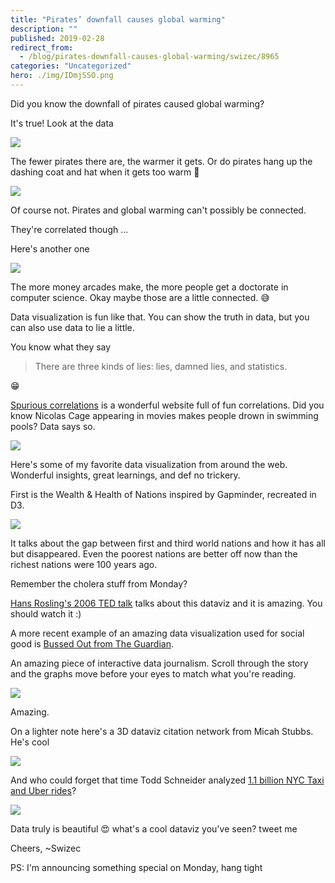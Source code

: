 ```yaml
---
title: "Pirates’ downfall causes global warming"
description: ""
published: 2019-02-28
redirect_from:
  - /blog/pirates-downfall-causes-global-warming/swizec/8965
categories: "Uncategorized"
hero: ./img/IDmjSSO.png
---
```


Did you know the downfall of pirates caused global warming?

It's true! Look at the data

![](./img/home-piratesarecool4.gif)

The fewer pirates there are, the warmer it gets. Or do pirates hang up the dashing coat and hat when it gets too warm 🤔

![](./img/media-o41sT7HoSQbo4-giphy.gif)

Of course not. Pirates and global warming can't possibly be connected.

They're correlated though ...

Here's another one

![](./img/IDmjSSO.png)

The more money arcades make, the more people get a doctorate in computer science. Okay maybe those are a little connected. 😅

Data visualization is fun like that. You can show the truth in data, but you can also use data to lie a little.

You know what they say

> There are three kinds of lies: lies, damned lies, and statistics.

😁

[Spurious correlations](http://www.tylervigen.com/spurious-correlations) is a wonderful website full of fun correlations. Did you know Nicolas Cage appearing in movies makes people drown in swimming pools? Data says so.

![](./img/comics-correlation.png)

Here's some of my favorite data visualization from around the web. Wonderful insights, great learnings, and def no trickery.

First is the Wealth & Health of Nations inspired by Gapminder, recreated in D3.

[![](./img/22Nw5l2.gif)](https://bost.ocks.org/mike/nations/)

It talks about the gap between first and third world nations and how it has all but disappeared. Even the poorest nations are better off now than the richest nations were 100 years ago.

Remember the cholera stuff from Monday?

[Hans Rosling's 2006 TED talk](https://www.ted.com/talks/hans_rosling_shows_the_best_stats_you_ve_ever_seen) talks about this dataviz and it is amazing. You should watch it :)

A more recent example of an amazing data visualization used for social good is [Bussed Out from The Guardian](https://www.theguardian.com/us-news/ng-interactive/2017/dec/20/bussed-out-america-moves-homeless-people-country-study).

An amazing piece of interactive data journalism. Scroll through the story and the graphs move before your eyes to match what you're reading.

[![](./img/a5jcoqu.gif)](https://www.theguardian.com/us-news/ng-interactive/2017/dec/20/bussed-out-america-moves-homeless-people-country-study)

Amazing.

On a lighter note here's a 3D dataviz citation network from Micah Stubbs. He's cool

[![](./img/tO0TFoX.gif)](https://bl.ocks.org/micahstubbs/bf770b9f5d76f539a1a7fe8df7e32448)

And who could forget that time Todd Schneider analyzed [1.1 billion NYC Taxi and Uber rides](https://toddwschneider.com/posts/analyzing-1-1-billion-nyc-taxi-and-uber-trips-with-a-vengeance/)?

[![](./img/taxi-taxi_pickups_map.png)](https://toddwschneider.com/posts/analyzing-1-1-billion-nyc-taxi-and-uber-trips-with-a-vengeance/)

Data truly is beautiful 😍 what's a cool dataviz you've seen? tweet me

Cheers, ~Swizec

PS: I'm announcing something special on Monday, hang tight
